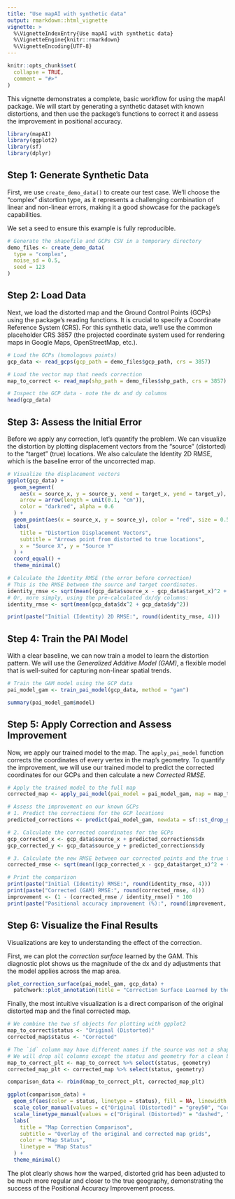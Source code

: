 ```yaml
---
title: "Use mapAI with synthetic data"
output: rmarkdown::html_vignette
vignette: >
  %\VignetteIndexEntry{Use mapAI with synthetic data}
  %\VignetteEngine{knitr::rmarkdown}
  %\VignetteEncoding{UTF-8}
---
```


```r
knitr::opts_chunk$set(
  collapse = TRUE,
  comment = "#>"
)
```

This vignette demonstrates a complete, basic workflow for using the mapAI package. We will start by generating a synthetic dataset with known distortions, and then use the package's functions to correct it and assess the improvement in positional accuracy.


```r
library(mapAI)
library(ggplot2)
library(sf)
library(dplyr)
```

## Step 1: Generate Synthetic Data

First, we use `create_demo_data()` to create our test case. We'll choose the "complex" distortion type, as it represents a challenging combination of linear and non-linear errors, making it a good showcase for the package's capabilities.

We set a seed to ensure this example is fully reproducible.

```r
# Generate the shapefile and GCPs CSV in a temporary directory
demo_files <- create_demo_data(
  type = "complex",
  noise_sd = 0.5,
  seed = 123
)
```

## Step 2: Load Data

Next, we load the distorted map and the Ground Control Points (GCPs) using the package's reading functions. It is crucial to specify a Coordinate Reference System (CRS). For this synthetic data, we'll use the common placeholder CRS 3857 (the projected coordinate system used for rendering maps in Google Maps, OpenStreetMap, etc.).

```r

# Load the GCPs (homologous points)
gcp_data <- read_gcps(gcp_path = demo_files$gcp_path, crs = 3857)

# Load the vector map that needs correction
map_to_correct <- read_map(shp_path = demo_files$shp_path, crs = 3857)

# Inspect the GCP data - note the dx and dy columns
head(gcp_data)

```

## Step 3: Assess the Initial Error

Before we apply any correction, let's quantify the problem. We can visualize the distortion by plotting displacement vectors from the "source" (distorted) to the "target" (true) locations. We also calculate the Identity 2D RMSE, which is the baseline error of the uncorrected map.

```r
# Visualize the displacement vectors
ggplot(gcp_data) +
  geom_segment(
    aes(x = source_x, y = source_y, xend = target_x, yend = target_y),
    arrow = arrow(length = unit(0.1, "cm")),
    color = "darkred", alpha = 0.6
  ) +
  geom_point(aes(x = source_x, y = source_y), color = "red", size = 0.5) +
  labs(
    title = "Distortion Displacement Vectors",
    subtitle = "Arrows point from distorted to true locations",
    x = "Source X", y = "Source Y"
  ) +
  coord_equal() +
  theme_minimal()

# Calculate the Identity RMSE (the error before correction)
# This is the RMSE between the source and target coordinates.
identity_rmse <- sqrt(mean((gcp_data$source_x - gcp_data$target_x)^2 + (gcp_data$source_y - gcp_data$target_y)^2))
# Or, more simply, using the pre-calculated dx/dy columns:
identity_rmse <- sqrt(mean(gcp_data$dx^2 + gcp_data$dy^2))

print(paste("Initial (Identity) 2D RMSE:", round(identity_rmse, 4)))

```

## Step 4: Train the PAI Model

With a clear baseline, we can now train a model to learn the distortion pattern. We will use the *Generalized Additive Model (GAM)*, a flexible model that is well-suited for capturing non-linear spatial trends.

```r
# Train the GAM model using the GCP data
pai_model_gam <- train_pai_model(gcp_data, method = "gam")

summary(pai_model_gam$model)

```

## Step 5: Apply Correction and Assess Improvement

Now, we apply our trained model to the map. The `apply_pai_model` function corrects the coordinates of every vertex in the map's geometry.
To quantify the improvement, we will use our trained model to predict the corrected coordinates for our GCPs and then calculate a new *Corrected RMSE*.

```r
# Apply the trained model to the full map
corrected_map <- apply_pai_model(pai_model = pai_model_gam, map = map_to_correct)

# Assess the improvement on our known GCPs
# 1. Predict the corrections for the GCP locations
predicted_corrections <- predict(pai_model_gam, newdata = sf::st_drop_geometry(gcp_data))

# 2. Calculate the corrected coordinates for the GCPs
gcp_corrected_x <- gcp_data$source_x + predicted_corrections$dx
gcp_corrected_y <- gcp_data$source_y + predicted_corrections$dy

# 3. Calculate the new RMSE between our corrected points and the true target points
corrected_rmse <- sqrt(mean((gcp_corrected_x - gcp_data$target_x)^2 + (gcp_corrected_y - gcp_data$target_y)^2))

# Print the comparison
print(paste("Initial (Identity) RMSE:", round(identity_rmse, 4)))
print(paste("Corrected (GAM) RMSE:", round(corrected_rmse, 4)))
improvement <- (1 - (corrected_rmse / identity_rmse)) * 100
print(paste("Positional accuracy improvement (%):", round(improvement, 2)))

```

## Step 6: Visualize the Final Results

Visualizations are key to understanding the effect of the correction.

First, we can plot the *correction surface* learned by the GAM. This diagnostic plot shows us the magnitude of the dx and dy adjustments that the model applies across the map area.

```r
plot_correction_surface(pai_model_gam, gcp_data) +
  patchwork::plot_annotation(title = "Correction Surface Learned by the GAM Model")

```

Finally, the most intuitive visualization is a direct comparison of the original distorted map and the final corrected map.

```r
# We combine the two sf objects for plotting with ggplot2
map_to_correct$status <- "Original (Distorted)"
corrected_map$status <- "Corrected"

# The `id` column may have different names if the source was not a shapefile.
# We will drop all columns except the status and geometry for a clean bind.
map_to_correct_plt <- map_to_correct %>% select(status, geometry)
corrected_map_plt <- corrected_map %>% select(status, geometry)

comparison_data <- rbind(map_to_correct_plt, corrected_map_plt)

ggplot(comparison_data) +
  geom_sf(aes(color = status, linetype = status), fill = NA, linewidth = 0.8) +
  scale_color_manual(values = c("Original (Distorted)" = "grey50", "Corrected" = "red")) +
  scale_linetype_manual(values = c("Original (Distorted)" = "dashed", "Corrected" = "solid")) +
  labs(
    title = "Map Correction Comparison",
    subtitle = "Overlay of the original and corrected map grids",
    color = "Map Status",
    linetype = "Map Status"
  ) +
  theme_minimal()

```

The plot clearly shows how the warped, distorted grid has been adjusted to be much more regular and closer to the true geography, demonstrating the success of the Positional Accuracy Improvement process.

